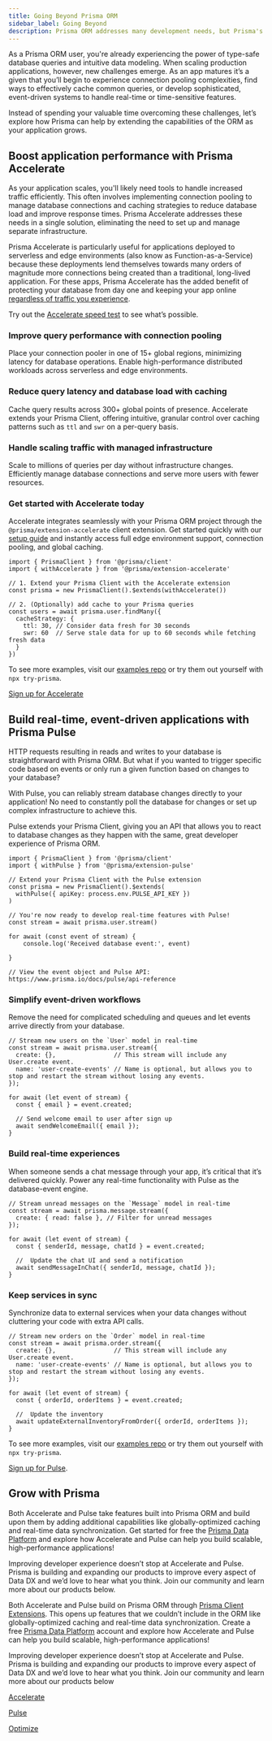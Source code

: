 ```yaml
---
title: Going Beyond Prisma ORM
sidebar_label: Going Beyond
description: Prisma ORM addresses many development needs, but Prisma's additional products like Accelerate and Pulse can further enhance performance and real-time capabilities.
---
```


As a Prisma ORM user, you're already experiencing the power of type-safe database queries and intuitive data modeling. When scaling production applications, however, new challenges emerge. As an app matures it’s a given that you’ll begin to experience connection pooling complexities, find ways to effectively cache common queries, or develop sophisticated, event-driven systems to handle real-time or time-sensitive features.

Instead of spending your valuable time overcoming these challenges, let’s explore how Prisma can help by extending the capabilities of the ORM as your application grows.

## Boost application performance with Prisma Accelerate

As your application scales, you'll likely need tools to handle increased traffic efficiently. This often involves implementing connection pooling to manage database connections and caching strategies to reduce database load and improve response times. Prisma Accelerate addresses these needs in a single solution, eliminating the need to set up and manage separate infrastructure.

Prisma Accelerate is particularly useful for applications deployed to serverless and edge environments (also know as Function-as-a-Service) because these deployments lend themselves towards many orders of magnitude more connections being created than a traditional, long-lived application. For these apps, Prisma Accelerate has the added benefit of protecting your database from day one and keeping your app online [regardless of traffic you experience](https://www.prisma.io/blog/saving-black-friday-with-connection-pooling).

Try out the [Accelerate speed test](https://accelerate-speed-test.prisma.io/) to see what’s possible.

### Improve query performance with connection pooling

Place your connection pooler in one of 15+ global regions, minimizing latency for database operations. Enable high-performance distributed workloads across serverless and edge environments.

### Reduce query latency and database load with caching

Cache query results across 300+ global points of presence. Accelerate extends your Prisma Client, offering intuitive, granular control over caching patterns such as `ttl` and `swr` on a per-query basis.

### Handle scaling traffic with managed infrastructure

Scale to millions of queries per day without infrastructure changes. Efficiently manage database connections and serve more users with fewer resources.

### Get started with Accelerate today

Accelerate integrates seamlessly with your Prisma ORM project through the `@prisma/extension-accelerate`  client extension. Get started quickly with our [setup guide](https://www.prisma.io/docs/accelerate/getting-started) and instantly access full edge environment support, connection pooling, and global caching.

```tsx
import { PrismaClient } from '@prisma/client'
import { withAccelerate } from '@prisma/extension-accelerate'

// 1. Extend your Prisma Client with the Accelerate extension
const prisma = new PrismaClient().$extends(withAccelerate())

// 2. (Optionally) add cache to your Prisma queries
const users = await prisma.user.findMany({
  cacheStrategy: { 
    ttl: 30, // Consider data fresh for 30 seconds
    swr: 60  // Serve stale data for up to 60 seconds while fetching fresh data
  }
})
```

To see more examples, visit our [examples repo](https://github.com/prisma/prisma-examples) or try them out yourself with `npx try-prisma`.

[Sign up for Accelerate](https://console.prisma.io)

## Build real-time, event-driven applications with Prisma Pulse

HTTP requests resulting in reads and writes to your database is straightforward with Prisma ORM. But what if you wanted to trigger specific code based on events or only run a given function based on changes to your database? 

With Pulse, you can reliably stream database changes directly to your application! No need to constantly poll the database for changes or set up complex infrastructure to achieve this.

Pulse extends your Prisma Client, giving you an API that allows you to react to database changes as they happen with the same, great developer experience of Prisma ORM.

```tsx
import { PrismaClient } from '@prisma/client'
import { withPulse } from '@prisma/extension-pulse'

// Extend your Prisma Client with the Pulse extension
const prisma = new PrismaClient().$extends(
  withPulse({ apiKey: process.env.PULSE_API_KEY })
)

// You're now ready to develop real-time features with Pulse!
const stream = await prisma.user.stream()

for await (const event of stream) {
	console.log('Received database event:', event)
	
}

// View the event object and Pulse API: https://www.prisma.io/docs/pulse/api-reference
```

### Simplify event-driven workflows

Remove the need for complicated scheduling and queues and let events arrive directly from your database.

```tsx
// Stream new users on the `User` model in real-time
const stream = await prisma.user.stream({
  create: {},                // This stream will include any User.create event.
  name: 'user-create-events' // Name is optional, but allows you to stop and restart the stream without losing any events.
});

for await (let event of stream) {
  const { email } = event.created;
  
  // Send welcome email to user after sign up
  await sendWelcomeEmail({ email });
}
```

### Build real-time experiences

When someone sends a chat message through your app, it’s critical that it’s delivered quickly. Power any real-time functionality with Pulse as the database-event engine.

```tsx
// Stream unread messages on the `Message` model in real-time
const stream = await prisma.message.stream({
  create: { read: false }, // Filter for unread messages
});

for await (let event of stream) {
  const { senderId, message, chatId } = event.created;
  
  //  Update the chat UI and send a notification
  await sendMessageInChat({ senderId, message, chatId });
}
```

### Keep services in sync

Synchronize data to external services when your data changes without cluttering your code with extra API calls.

```tsx
// Stream new orders on the `Order` model in real-time
const stream = await prisma.order.stream({
  create: {},                // This stream will include any User.create event.
  name: 'user-create-events' // Name is optional, but allows you to stop and restart the stream without losing any events.
});

for await (let event of stream) {
  const { orderId, orderItems } = event.created;
  
  //  Update the inventory
  await updateExternalInventoryFromOrder({ orderId, orderItems });
}
```

To see more examples, visit our [examples repo](https://github.com/prisma/prisma-examples) or try them out yourself with `npx try-prisma`.

[Sign up for Pulse](https://console.prisma.io).

## Grow with Prisma

Both Accelerate and Pulse take features built into Prisma ORM and build upon them by adding additional capabilities like globally-optimized caching and real-time data synchronization. Get started for free the [Prisma Data Platform](https://console.prisma.io) and explore how Accelerate and Pulse can help you build scalable, high-performance applications!

Improving developer experience doesn’t stop at Accelerate and Pulse. Prisma is building and expanding our products to improve every aspect of Data DX and we’d love to hear what you think. Join our community and learn more about our products below.

Both Accelerate and Pulse build on Prisma ORM through [Prisma Client Extensions](https://www.prisma.io/docs/orm/prisma-client/client-extensions). This opens up features that we couldn’t include in the ORM like globally-optimized caching and real-time data synchronization. Create a free [Prisma Data Platform](https://console.prisma.io) account and explore how Accelerate and Pulse can help you build scalable, high-performance applications!

Improving developer experience doesn’t stop at Accelerate and Pulse. Prisma is building and expanding our products to improve every aspect of Data DX and we’d love to hear what you think. Join our community and learn more about our products below

[Accelerate](https://www.prisma.io/data-platform/accelerate) 

[Pulse](https://www.prisma.io/data-platform/pulse)

[Optimize](https://www.prisma.io/blog/prisma-optimize-early-access)
